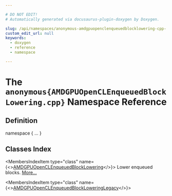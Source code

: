 ```yaml
---

# DO NOT EDIT!
# Automatically generated via docusaurus-plugin-doxygen by Doxygen.

slug: /api/namespaces/anonymous-amdgpuopenclenqueuedblocklowering-cpp-
custom_edit_url: null
keywords:
  - doxygen
  - reference
  - namespace

---
```





# The `anonymous{AMDGPUOpenCLEnqueuedBlockLowering.cpp}` Namespace Reference

<DoxygenPage pluginConfig={pluginConfig}>



## Definition

<CodeBlock>namespace &#123; ... &#125;</CodeBlock>

## Classes Index

<MembersIndex>

<MembersIndexItem
  type="class"
  name={<><a href="/docs/api/classes/anonymous-namespace-amdgpuopenclenqueuedblocklowering-cpp-/amdgpuopenclenqueuedblocklowering">AMDGPUOpenCLEnqueuedBlockLowering</a></>}>
Lower enqueued blocks. <a href="/docs/api/classes/anonymous-namespace-amdgpuopenclenqueuedblocklowering-cpp-/amdgpuopenclenqueuedblocklowering/#details">More...</a>
</MembersIndexItem>

<MembersIndexItem
  type="class"
  name={<><a href="/docs/api/classes/anonymous-namespace-amdgpuopenclenqueuedblocklowering-cpp-/amdgpuopenclenqueuedblockloweringlegacy">AMDGPUOpenCLEnqueuedBlockLoweringLegacy</a></>}>
</MembersIndexItem>

</MembersIndex>


</DoxygenPage>
